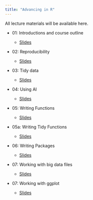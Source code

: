 ```yaml
---
title: "Advancing in R"
---
```


<script type="text/javascript" src="http://cdn.mathjax.org/mathjax/latest/MathJax.js?config=TeX-AMS-MML_HTMLorMML"></script>

All lecture materials will be available here.

- 01: Introductions and course outline

    - [Slides](slides/CopyOfIntro_02.html)
    
- 02: Reproducibility

    - [Slides](slides/03b-renv.html)


- 03: Tidy data

    - [Slides](slides/2a-tidyverse-functions.html)
    
- 04: Using AI

    - [Slides](slides/UsingAI.html) 
    
- 05: Writing Functions

    - [Slides](slides/Functional-programming.html) 

- 05a: Writing Tidy Functions

    - [Slides](slides/tidy-functions.html) 
    
- 06: Writing Packages

    - [Slides](slides/Packages.html) 
    
- 07: Working with big data files

    - [Slides](slides/Big-Data.html) 
    
- 07: Working with ggplot

    - [Slides](slides/ggplot-advance.html) 
